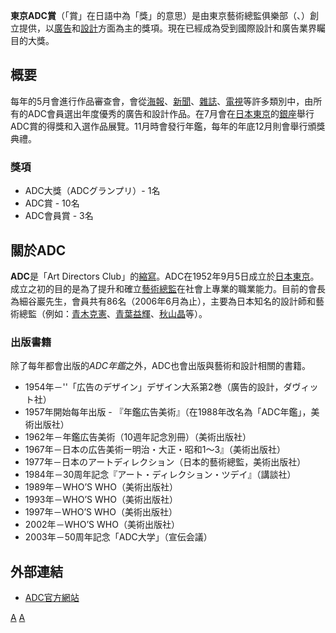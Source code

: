 '''東京ADC賞'''（「賞」在日語中為「獎」的意思）是由東京藝術總監俱樂部（{{lang|en|Tokyo Art Directors Club}}、{{lang|ja|東京アートディレクターズクラブ}}）創立提供，以[[廣告|廣告]]和[[設計|設計]]方面為主的獎項。現在已經成為受到國際設計和廣告業界矚目的大獎。

==概要==
每年的5月會進行作品審查會，會從[[海報|海報]]、[[新聞|新聞]]、[[雜誌|雜誌]]、[[電視|電視]]等許多類別中，由所有的ADC會員選出年度優秀的廣告和設計作品。在7月會在[[日本|日本]][[東京|東京]]的[[銀座|銀座]]舉行ADC賞的得獎和入選作品展覽。11月時會發行年鑑，每年的年底12月則會舉行頒獎典禮。

===獎項===
*ADC大獎（ADCグランプリ）- 1名
*ADC賞 - 10名
*ADC會員賞 - 3名

==關於ADC==
'''ADC'''是「Art Directors Club」的[[縮寫|縮寫]]。ADC在1952年9月5日成立於[[日本|日本]][[東京|東京]]。成立之初的目的是為了提升和確立[[藝術總監|藝術總監]]在社會上專業的職業能力。目前的會長為細谷巖先生，會員共有86名（2006年6月為止），主要為日本知名的設計師和藝術總監（例如：[[青木克憲|青木克憲]]、[[青葉益輝|青葉益輝]]、[[秋山晶|秋山晶]]等）。

===出版書籍===
除了每年都會出版的''ADC年鑑''之外，ADC也會出版與藝術和設計相關的書籍。
*1954年－''「広告のデザイン」デザイン大系第2巻（廣告的設計，ダヴィット社）
*1957年開始每年出版 -  『年鑑広告美術』（在1988年改名為「ADC年鑑」，美術出版社）
*1962年－年鑑広告美術（10週年記念別冊）（美術出版社）
*1967年－日本の広告美術ー明治・大正・昭和1〜3』（美術出版社）
*1977年－日本のアートディレクション（日本的藝術總監，美術出版社）
*1984年－30周年記念『アート・ディレクション・ツデイ』（講談社）
*1989年－WHO’S WHO（美術出版社）
*1993年－WHO’S WHO（美術出版社）
*1997年－WHO’S WHO（美術出版社）
*2002年－WHO’S WHO（美術出版社）
*2003年－50周年記念「ADC大学」（宣伝会議）

==外部連結==
*[http://www.tokyoadc.com/ ADC官方網站] {{Wayback|url=http://www.tokyoadc.com/ |date=20130520215428 }}{{Ja icon}}

[[category:設計獎項|A]]
[[category:廣告獎項|A]]